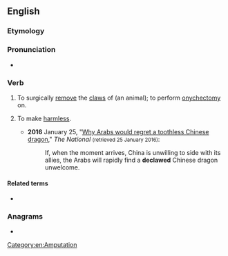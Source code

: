 ==English==

===Etymology===
{{prefix|en|de|claw}}

===Pronunciation===
* {{a|UK}} {{IPA|en|/diːˈklɔː/}}

===Verb===
{{en-verb}}

# {{lb|en|transitive}} To surgically [[remove]] the [[claw]]s of (an animal); to perform [[onychectomy]] on.
# {{lb|en|transitive|figuratively}} To make [[harmless]].
#* '''2016''' January 25, "[http://www.thenational.ae/opinion/comment/why-arabs-would-regret-a-toothless-chinese-dragon Why Arabs would regret a toothless Chinese dragon]," ''The National'' <small>(retrieved 25 January 2016)</small>:
#*: If, when the moment arrives, China is unwilling to side with its allies, the Arabs will rapidly find a '''declawed''' Chinese dragon unwelcome.

====Related terms====
* {{l|en|declawing}}

===Anagrams===
* {{anagrams|en|a=acdelw|Caldew|clawed}}

[[Category:en:Amputation]]